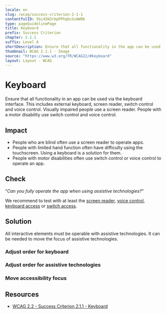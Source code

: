 ```yaml
---
locale: en
slug: /wcag/success-criterion-2-1-1
contentfulID: 5bi4SN3rbpPPhqbcGxAW0b
type: pageGuidelinePage
title: Keyboard
prefix: Success Criterion
chapter: 2.1.1
suffix: Level A
shortDescription: Ensure that all functionality in the app can be used with assistive technologies.
thumbnail: WCAG 2.1.1 - Image
source: "https://www.w3.org/TR/WCAG22/#keyboard"
layout: Layout - WCAG
---
```


# Keyboard

Ensure that all functionality in an app can be used via the keyboard interface. This includes external keyboard, screen reader, switch control and voice control. Visually impaired people use a screen reader. People with a motor disability use switch control and voice control.

## Impact

- People who are blind often use a screen reader to operate apps.
- People with limited hand function often have difficulty using the touchscreen. Using a keyboard is a solution for them.
- People with motor disabilities often use switch control or voice control to operate an app.

## Check

“*Can you fully operate the app when using assistive technologies?*“

We recommend to test with at least the [screen reader](/en/stats/screen-reader), [voice control](/en/stats/voice-control), [keyboard access](/en/stats/keyboard-access) or [switch access](/en/stats/switch-control).

## Solution

All interactive elements must be operable with assistive technologies. It can be needed to move the focus of assistive technologies.

### Adjust order for keyboard

<CodeSample id="keyboard-order" locale="en"/>

### Adjust order for assistive technologies

<CodeSample id="accessibility-order" locale="en"/>

### Move accessibility focus

<CodeSample id="accessibility-focus" locale="en"/>

## Resources

- [WCAG 2.2 - Success Criterion 2.1.1 - Keyboard](https://www.w3.org/TR/WCAG22/#keyboard)